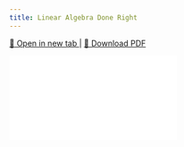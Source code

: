 ```yaml
---
title: Linear Algebra Done Right
---
```


<p>
  <a href="pdf/LADR.pdf" target="_blank" rel="noopener noreferrer">
    📖 Open in new tab
  </a> |
  <a href="pdf/LADR.pdf" download>
    📄 Download PDF
  </a>
</p>

<div class="responsive-pdf">
  <iframe src="pdf/LADR.pdf" frameborder="0"></iframe>
</div>